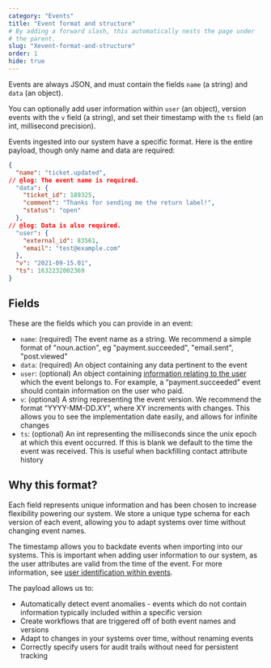 ```yaml
---
category: "Events"
title: "Event format and structure"
# By adding a forward slash, this automatically nests the page under
# the parent.
slug: "Xevent-format-and-structure"
order: 1
hide: true
---
```


<div className='tldr'>

Events are always JSON, and must contain the fields `name` (a string) and `data` (an object).

You can optionally add user information within `user` (an object), version events with the `v` field (a string), and set their timestamp with the `ts` field (an int, millisecond precision).

</div>

Events ingested into our system have a specific format. Here is the entire payload, though only name and data are required:

```json twoslash
{
  "name": "ticket.updated",
// @log: The event name is required.
  "data": {
    "ticket_id": 189325,
    "comment": "Thanks for sending me the return label!",
    "status": "open"
  },
// @log: Data is also required.
  "user": {
    "external_id": 83561,
    "email": "test@example.com"
  },
  "v": "2021-09-15.01",
  "ts": 1632232002369
}
```

## Fields

These are the fields which you can provide in an event:

- `name`: (required) The event name as a string. We recommend a simple format of "noun.action", eg "payment.succeeded", "email.sent", "post.viewed"
- `data`: (required) An object containing any data pertinent to the event
- `user`: (optional) An object containing [information relating to the user](/docs/event-user-audit-trails) which the event belongs to. For example, a “payment.succeeded” event should contain information on the user who paid.
- `v`: (optional) A string representing the event version. We recommend the format “YYYY-MM-DD.XY”, where XY increments with changes. This allows you to see the implementation date easily, and allows for infinite changes
- `ts`: (optional) An int representing the milliseconds since the unix epoch at which this event occurred. If this is blank we default to the time the event was received. This is useful when backfilling contact attribute history

## Why this format?

Each field represents unique information and has been chosen to increase flexibility powering our system. We store a unique type schema for each version of each event, allowing you to adapt systems over time without changing event names.

The timestamp allows you to backdate events when importing into our systems. This is important when adding user information to our system, as the user attributes are valid from the time of the event. For more information, see [user identification within events](/docs/event-user-audit-trails).

The payload allows us to:

- Automatically detect event anomalies - events which do not contain information typically included within a specific version
- Create workflows that are triggered off of both event names and versions
- Adapt to changes in your systems over time, without renaming events
- Correctly specify users for audit trails without need for persistent tracking
